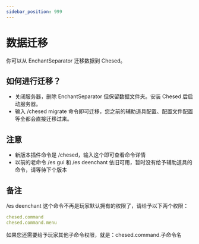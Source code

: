 ```yaml
---
sidebar_position: 999
---
```


# 数据迁移

你可以从 EnchantSeparator 迁移数据到 Chesed。

## 如何进行迁移？
- 关闭服务器，删除 EnchantSeparator 但保留数据文件夹。安装 Chesed 后启动服务器。
- 输入 /chesed migrate 命令即可迁移，您之前的辅助道具配置、配置文件配置等全都会直接迁移过来。

## 注意
- 新版本插件命令是 /chesed，输入这个即可查看命令详情
- 以前的老命令 /es gui 和 /es deenchant 依旧可用，暂时没有给予辅助道具的命令，请等待下个版本

## 备注
/es deenchant 这个命令不再是玩家默认拥有的权限了，请给予以下两个权限：
```yaml
chesed.command
chesed.command.menu
```
如果您还需要给予玩家其他子命令权限，就是：chesed.command.子命令名